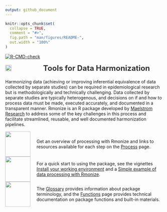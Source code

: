 ```yaml
---
output: github_document
---
```


<!-- README.md is generated from README.Rmd. Please edit that file -->

```r
knitr::opts_chunk$set(
  collapse = TRUE,
  comment = "#>",
  fig.path = "man/figures/README-",
  out.width = "100%"
)
```

<!-- badges: start -->
[![R-CMD-check](https://github.com/maelstrom-research/Rmonize/actions/workflows/R-CMD-check.yaml/badge.svg)](https://github.com/maelstrom-research/Rmonize/actions/workflows/R-CMD-check.yaml)
<!-- badges: end -->

<p style="display: flex; align-items: center; margin-bottom: 20px">
  <img src="man/figures/fig_logo.png" style="width: 20%; height: auto; margin-right: 20px"/>
  <span style="font-weight: bold; font-size: 24px; color: #333;">Tools for Data Harmonization</span>
</p>

Harmonizing data (achieving or improving inferential equivalence of data collected 
by separate studies) can be required in epidemiological research but is methodologically 
and technically challenging. Data collected by separate studies are typically 
heterogenous, and decisions on if and how to process data must be made, executed 
accurately, and documented in a transparent manner. Rmonize is an R package developed 
by 
<a href="https://www.maelstrom-research.org/" target="_blank">Maelstrom Research</a> 
to address some of the key challenges in this process and 
facilitate streamlined, reusable, and well documented harmonization pipelines.


<div style="display: flex; align-items: center;">
  <div style="flex: 0 0 auto; margin-right: 20px;">
  <img src="man/figures/fig_1.png" style="width: 80px;">
  </div>
  <div style="flex: 1;">
Get an overview of processing with Rmonize and links to resources available 
for each step on the 
[Process](https://maelstrom-research.github.io/Rmonize-documentation/process/index.html)
page.
  </div>
</div>

<div style="display: flex; align-items: center;">
  <div style="flex: 0 0 auto; margin-right: 20px;">
  <img src="man/figures/fig_2.png" style="width: 80px;">
  </div>
  <div style="flex: 1;">
For a quick start to using the package, see the vignettes
[Install your working environment](https://maelstrom-research.github.io/Rmonize-documentation/articles/a-install-your-working-environment.html) and a
[Simple example of data processing with Rmonize](https://maelstrom-research.github.io/Rmonize-documentation/articles/b-simple-example-of-data-processing-with-Rmonize.html).
  </div>
</div>

<div style="display: flex; align-items: center;">
  <div style="flex: 0 0 auto; margin-right: 20px;">
  <img src="man/figures/fig_3.png" style="width: 80px;">
  </div>
  <div style="flex: 1;">
The 
[Glossary](https://maelstrom-research.github.io/Rmonize-documentation/glossary/index.html) 
provides information about package terminology, and the [Functions](https://maelstrom-research.github.io/Rmonize-documentation/reference/index.html)
page provides technical documentation on package functions and built-in materials.
  </div>
</div>
